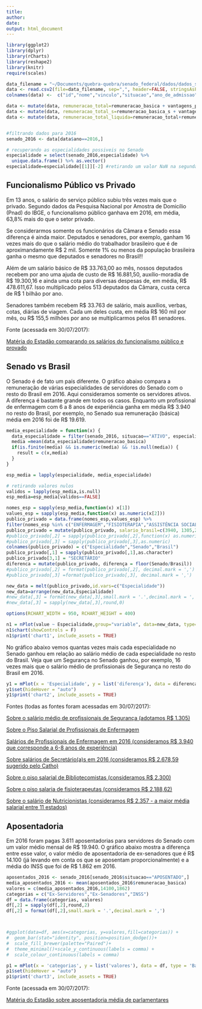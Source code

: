 ```yaml
---
title: 
author: 
date: 
output: html_document
---
```

```r
library(ggplot2)
library(dplyr)
library(rCharts)
library(reshape2)
library(knitr)
require(scales)

data_filename = "~/Documents/quebra-quebra/senado_federal/dados/dados_senado.csv"
data <- read.csv2(file=data_filename, sep=",", header=FALSE, stringsAsFactors=FALSE, na.strings="unknown", dec=".")
colnames(data) <-  c("id","nome","vinculo","situacao","ano_de_admissao","cargo","padrao","especialidade","mes","ano","remuneracao_basica","vantagens_pessoais","funcao_comissao","gratificacao_natalina","horas_extras","outras_remuneracoes","adicional_periculosidade","adicional_noturno","abono_permanencia","reversao","imposto_de_renda","psss","faltas","remuneracao_apos_descontos","diarias","auxilios","auxilio_alimentacao","vantagens_indenizatorias","adicional_ferias","ferias_indenizatorias","licenca_premio","remuneracao_basica_s","vantagens_pessoais_s","funcao_comissao_s","gratificacao_natalina_s","horas_extras_s","outras_remuneracoes_s","adicional_periculosidade_s","adicional_noturno_s","abono_permanencia_s","reversao_s","imposto_de_renda_s","psss_s","faltas_s","remuneracao_apos_descontos_s","diarias_s","auxilios_s","auxilio_alimentacao_s","vantagens_indenizatorias_s","adicional_ferias_s","ferias_indenizatorias_s","licenca_premio_s")

data <- mutate(data, remuneracao_total=remuneracao_basica + vantagens_pessoais + funcao_comissao + gratificacao_natalina + horas_extras + outras_remuneracoes + adicional_periculosidade + adicional_noturno + abono_permanencia + reversao + imposto_de_renda + psss + faltas + diarias + auxilios + auxilio_alimentacao + vantagens_indenizatorias + adicional_ferias + ferias_indenizatorias + licenca_premio)
data <- mutate(data, remuneracao_total_s=remuneracao_basica_s + vantagens_pessoais_s + funcao_comissao_s + gratificacao_natalina_s + horas_extras_s + outras_remuneracoes_s + adicional_periculosidade_s + adicional_noturno_s + abono_permanencia_s + reversao_s + imposto_de_renda_s + psss_s + faltas_s + diarias_s + auxilios_s + auxilio_alimentacao_s + vantagens_indenizatorias_s + adicional_ferias_s + ferias_indenizatorias_s + licenca_premio_s)
data <- mutate(data, remuneracao_total_liquida=remuneracao_total+remuneracao_total_s)


#filtrando dados para 2016
senado_2016 <- data[data$ano==2016,]

# recuperando as especialidades possiveis no Senado
especialidade = select(senado_2016,especialidade) %>%
  unique.data.frame() %>% as.vector()
especialidade=especialidade[[1]][-2] #retirando um valor NaN na segunda posição

```
## Funcionalismo Público vs Privado

Em 13 anos, o salário do serviço público subiu três vezes mais que o privado. Segundo dados da Pesquisa Nacional por Amostra de Domicílio (Pnad) do IBGE, o funcionalismo público ganhava em 2016, em média, 63,8% mais do que o setor privado.

Se considerarmos somente os funcionários da Câmara e Senado essa diferença é ainda maior. Deputados e senadores, por exemplo, ganham 16 vezes mais do que o salário médio do trabalhador brasileiro que é de aproximandamente R$ 2 mil. Somente 1% ou menos da população brasileira ganha o mesmo que deputados e senadores no Brasil!! 

Além de um salário básico de R$ 33.763,00 ao mês, nossos deputados recebem por ano uma ajuda de custo de R$ 16.881,50, auxílio-moradia de R$ 19.300,16 e ainda uma cota para diversas despesas de, em média, R$ 478.611,67. Isso multiplicado pelos 513 deputados da Câmara, custa cerca de R$ 1 bilhão por ano.

Senadores também recebem R$ 33.763 de salário, mais auxílios, verbas, cotas, diárias de viagem. Cada um deles custa, em média R$ 160 mil por mês, ou R$ 155,5 milhões por ano se multiplicarmos pelos 81 senadores. 

Fonte (acessada em 30/07/2017):

[Matéria do Estadão comparando os salários do funcionalismo público e provado](http://economia.estadao.com.br/noticias/geral,em-13-anos-salario-do-servico-publico-subiu-tres-vezes-mais-que-o-privado,10000079369)

## Senado vs Brasil

O Senado é de fato um país diferente. O gráfico abaixo compara a remuneração de várias especialidades de servidores do Senado com o resto do Brasil em 2016. Aqui consideramos somente os servidores ativos. A diferença é bastante grande em todos os casos. Enquanto um profissional de enfermagem com 6 a 8 anos de experiência ganha em média R$ 3.940 no resto do Brasil, por exemplo, no Senado sua remuneração (básica) média em 2016 foi de R$ 19.619. 

```r
media_especialidade = function(x) {
  data_especialidade = filter(senado_2016, situacao=="ATIVO", especialidade==x)
  media =mean(data_especialidade$remuneracao_basica)
  if(is.finite(media) && is.numeric(media) && !is.null(media)) {
    result = c(x,media)
  }
}

esp_media = lapply(especialidade, media_especialidade)

# retirando valores nulos
validos = lapply(esp_media,is.null)
esp_media=esp_media[validos==FALSE]

nomes_esp = sapply(esp_media,function(x) x[1])
values_esp = sapply(esp_media,function(x) as.numeric(x[2]))
publico_privado = data.frame(nomes_esp,values_esp) %>%
filter(nomes_esp %in% c("ENFERMAGEM","FISIOTERAPIA","ASSISTÊNCIA SOCIAL","NUTRIÇÃO","BIBLIOTECONOMIA","SECRETÁRIO PARLAMENTAR","SEGURANÇA"))
publico_privado = mutate(publico_privado, salario_brasil=c(3940, 1305,2678.59,2300,2357,2280,2188.62))
#publico_privado[,2] = sapply(publico_privado[,2],function(x) as.numeric(levels(x))[x])
#publico_privado[,3] = sapply(publico_privado[,3],as.numeric)
colnames(publico_privado) = c("Especialidade","Senado","Brasil")
publico_privado[,1] = sapply(publico_privado[,1],as.character)
publico_privado[3,1] = "SECRETÁRIO"
diferenca = mutate(publico_privado, diferença = floor(Senado/Brasil))
#publico_privado[,2] = format(publico_privado[,2], decimal.mark = ',')
#publico_privado[,3] =format(publico_privado[,3], decimal.mark = ',')

new_data = melt(publico_privado,id.vars=c("Especialidade"))
new_data=arrange(new_data,Especialidade)
#new_data[,3] = format(new_data[,3],small.mark = '.',decimal.mark = ',')
#new_data[,3] = sapply(new_data[,3],round,0)


```

```r
options(RCHART_WIDTH = 950, RCHART_HEIGHT = 400)
```

```r
n1 = nPlot(value ~ Especialidade,group="variable", data=new_data, type="multiBarChart")
n1$chart(showControls = F)
n1$print('chart1', include_assets = TRUE)
```



No gráfico abaixo vemos quantas vezes mais cada especialidade no Senado ganhou em relação ao salário médio de cada especialidade no resto do Brasil. Veja que um Segurança no Senado ganhou, por exemplo, 16 vezes mais que o salário médio de profissionais de Segurança no resto do Brasil em 2016.


```r
y1 = mPlot(x = 'Especialidade', y = list('diferença'), data = diferenca, type = 'Bar')
y1$set(hideHover = "auto")
y1$print('chart2', include_assets = TRUE)
```

Fontes (todas as fontes foram acessadas em 30/07/2017):

[Sobre o salário médio de profissionais de Segurança (adotamos R$ 1.305)](http://www.guiadacarreira.com.br/salarios/quanto-ganha-um-seguranca/)

[Sobre o Piso Salarial de Profissionais de Enfermagem ](http://seesp.com.br/pisos/)

[Salários de Profissionais de Enfermagem em 2016 (consideramos R$ 3.940 que corresponde a 6-8 anos de experiência)](http://www.guiadacarreira.com.br/salarios/piso-salarial-enfermeiro/ )

[Sobre salários de Secretário(a)s em 2016 (consideramos R$ 2.678,59 sugerido pelo Catho)](http://www.guiadacarreira.com.br/salarios/quanto-ganha-uma-secretaria/)

[Sobre o piso salarial de Bibliotecomistas (consideramos R$ 2.300)](http://guiadoestudante.abril.com.br/blog/pordentrodasprofissoes/o-que-faz-um-bibliotecario-e-qual-a-diferenca-entre-biblioteconomia-e-arquivologia/)

[Sobre o piso salaria de fisioterapeutas (consideramos R$ 2.188,62)](http://www.pisosalarial.com.br/salarios/piso-salarial-fisioterapeuta/)

[Sobre o salário de Nutricionistas (consideramos R$ 2.357 - a maior média salarial entre 11 estados)]( https://nutrisoft.com.br/conheca-o-piso-salarial-do-nutricionista-e-como-ele-e-definido/)

## Aposentadoria

Em 2016 foram pagas 3.611 aposentadorias para servidores do Senado com um valor médio mensal de R$ 19.940. O gráfico abaixo mostra a diferença entre esse valor, o valor médio de aposentadoria de ex-senadores que é R$ 14.100 (já levando em conta os que se aposentam proporcionalmente) e a média do INSS que foi de R$ 1.862 em 2016. 

```r

aposentados_2016 <- senado_2016[senado_2016$situacao=="APOSENTADO",]
media_aposentados_2016 <- mean(aposentados_2016$remuneracao_basica)
valores = c(media_aposentados_2016,14100,1862)
categorias = c("Ex-Servidores","Ex-Senadores","INSS")
df = data.frame(categorias, valores)
df[,2] = sapply(df[,2],round,2)
df[,2] = format(df[,2],small.mark = '.',decimal.mark = ',')



#ggplot(data=df, aes(x=categorias, y=valores,fill=categorias)) +
#  geom_bar(stat="identity", position=position_dodge())+
#  scale_fill_brewer(palette="Paired")+
#  theme_minimal()+scale_y_continuous(labels = comma) +
#  scale_colour_continuous(labels = comma)
```


```r
p1 = mPlot(x = 'categorias', y = list('valores'), data = df, type = 'Bar')
p1$set(hideHover = "auto")
p1$print('chart3', include_assets = TRUE)

```

Fonte (acessada em 30/07/2017):

[Matéria do Estadão sobre aposentadoria média de parlamentares](http://economia.estadao.com.br/noticias/geral,aposentadoria-media-de-parlamentar-e-7-5-vezes-superior-a-media-do-inss,10000080033)
